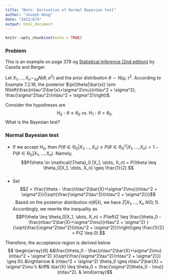 ```yaml
---
title: "Note: Derivation of Normal Bayesian test"
author: "Joseph Wang"
date: "2022/6/9"
output: html_document
---
```


```r
knitr::opts_chunk$set(echo = TRUE)
```

### Problem
This is an example on page 379 og [Statistical Inference (2nd edition)](https://www.amazon.com/Statistical-Inference-George-Casella/dp/0534243126) by Casella and Berger. 

Let $X_1, \dots, X_n \sim_{iid} N(\theta, \sigma^2)$ and the prior distribution $\theta \sim N(\mu, \tau^2$. According to Example 7.2.16, the posterior $\pi(\theta|\bar{x}) \sim N\left(\frac{n\tau^2\bar{x}+\sigma^2\mu}{n\tau^2 + \sigma^2}, \frac{\sigma^2\tau^2}{n\tau^2 + \sigma^2}\right)$.

Consider the hypotheses are
$$\text{H}_0: \theta\leq\theta_0 \mbox{ vs. } \text{H}_1: \theta > \theta_0.$$
What is the Bayesian test?

### Normal Bayesian test
- If we accept $\text{H}_0$, then
$P(\theta \in \mathcal{\Theta}_0 |X_1, \dots, X_n)\geq P(\theta \in \mathcal{\Theta}^c_0 |X_1, \dots, X_n) = 1 - P(\theta \in \mathcal{\Theta}_0 |X_1, \dots, X_n)$. Namely, $$P(\theta \in \mathcal{\Theta}_0 |X_1, \dots, X_n) = P(\theta \leq \theta_0|X_1, \dots, X_n) \geq \frac{1}{2} $$. 
- Set $$Z = \frac{\theta - \frac{n\tau^2\bar{X}+\sigma^2\mu}{n\tau^2 + \sigma^2}}{\sqrt{\frac{\sigma^2\tau^2}{n\tau^2 + \sigma^2}}}$$. Based on the posterior distribution $\pi(\theta|\bar{x})$, we have $Z|X_1, \dots, X_n ~ N(0, 1)$. Accordingly, we rewrite the inequality as
$$P(\theta \leq \theta_0|X_1, \dots, X_n) = P\left(Z \leq \frac{\theta_0 - \frac{n\tau^2\bar{X}+\sigma^2\mu}{n\tau^2 + \sigma^2} }{\sqrt{\frac{\sigma^2\tau^2}{n\tau^2 + \sigma^2}}}\right)\geq \frac{1}{2} = P(Z \leq 0).$$
 
Therefore, the acceptance region is derived below
$$ \begin{array}{ll}
&&\frac{\theta_0 - \frac{n\tau^2\bar{X}+\sigma^2\mu}{n\tau^2 + \sigma^2} }{\sqrt{\frac{\sigma^2\tau^2}{n\tau^2 + \sigma^2}}} \geq 0\\
&\rightarrow & (n\tau^2 + \sigma^2) \theta_0 \geq n\tau^2\bar{X} + \sigma^2\mu \\
&\iff& \bar{X} \leq \theta_0 + \frac{\sigma^2(\theta_0 - \mu)}{n\tau^2}. &
\end{array}$$
